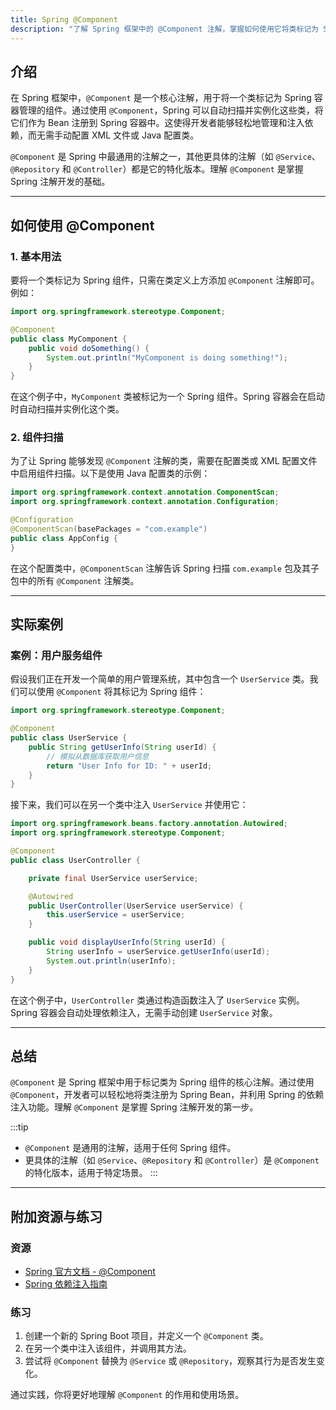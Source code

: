 ```yaml
---
title: Spring @Component
description: "了解 Spring 框架中的 @Component 注解，掌握如何使用它将类标记为 Spring 容器管理的组件。"
---
```


## 介绍

在 Spring 框架中，`@Component` 是一个核心注解，用于将一个类标记为 Spring 容器管理的组件。通过使用 `@Component`，Spring 可以自动扫描并实例化这些类，将它们作为 Bean 注册到 Spring 容器中。这使得开发者能够轻松地管理和注入依赖，而无需手动配置 XML 文件或 Java 配置类。

`@Component` 是 Spring 中最通用的注解之一，其他更具体的注解（如 `@Service`、`@Repository` 和 `@Controller`）都是它的特化版本。理解 `@Component` 是掌握 Spring 注解开发的基础。

---

## 如何使用 @Component

### 1. 基本用法

要将一个类标记为 Spring 组件，只需在类定义上方添加 `@Component` 注解即可。例如：

```java
import org.springframework.stereotype.Component;

@Component
public class MyComponent {
    public void doSomething() {
        System.out.println("MyComponent is doing something!");
    }
}
```

在这个例子中，`MyComponent` 类被标记为一个 Spring 组件。Spring 容器会在启动时自动扫描并实例化这个类。

### 2. 组件扫描

为了让 Spring 能够发现 `@Component` 注解的类，需要在配置类或 XML 配置文件中启用组件扫描。以下是使用 Java 配置类的示例：

```java
import org.springframework.context.annotation.ComponentScan;
import org.springframework.context.annotation.Configuration;

@Configuration
@ComponentScan(basePackages = "com.example")
public class AppConfig {
}
```

在这个配置类中，`@ComponentScan` 注解告诉 Spring 扫描 `com.example` 包及其子包中的所有 `@Component` 注解类。

---

## 实际案例

### 案例：用户服务组件

假设我们正在开发一个简单的用户管理系统，其中包含一个 `UserService` 类。我们可以使用 `@Component` 将其标记为 Spring 组件：

```java
import org.springframework.stereotype.Component;

@Component
public class UserService {
    public String getUserInfo(String userId) {
        // 模拟从数据库获取用户信息
        return "User Info for ID: " + userId;
    }
}
```

接下来，我们可以在另一个类中注入 `UserService` 并使用它：

```java
import org.springframework.beans.factory.annotation.Autowired;
import org.springframework.stereotype.Component;

@Component
public class UserController {

    private final UserService userService;

    @Autowired
    public UserController(UserService userService) {
        this.userService = userService;
    }

    public void displayUserInfo(String userId) {
        String userInfo = userService.getUserInfo(userId);
        System.out.println(userInfo);
    }
}
```

在这个例子中，`UserController` 类通过构造函数注入了 `UserService` 实例。Spring 容器会自动处理依赖注入，无需手动创建 `UserService` 对象。

---

## 总结

`@Component` 是 Spring 框架中用于标记类为 Spring 组件的核心注解。通过使用 `@Component`，开发者可以轻松地将类注册为 Spring Bean，并利用 Spring 的依赖注入功能。理解 `@Component` 是掌握 Spring 注解开发的第一步。

:::tip
- `@Component` 是通用的注解，适用于任何 Spring 组件。
- 更具体的注解（如 `@Service`、`@Repository` 和 `@Controller`）是 `@Component` 的特化版本，适用于特定场景。
:::

---

## 附加资源与练习

### 资源
- [Spring 官方文档 - @Component](https://docs.spring.io/spring-framework/docs/current/reference/html/core.html#beans-stereotype-annotations)
- [Spring 依赖注入指南](https://www.baeldung.com/spring-dependency-injection)

### 练习
1. 创建一个新的 Spring Boot 项目，并定义一个 `@Component` 类。
2. 在另一个类中注入该组件，并调用其方法。
3. 尝试将 `@Component` 替换为 `@Service` 或 `@Repository`，观察其行为是否发生变化。

通过实践，你将更好地理解 `@Component` 的作用和使用场景。